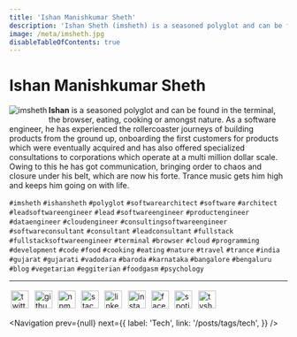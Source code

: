 ```yaml
---
title: 'Ishan Manishkumar Sheth'
description: 'Ishan Sheth (imsheth) is a seasoned polyglot and can be found in the terminal, the browser, eating, cooking or amongst nature. As a software engineer, he has experienced the rollercoaster journeys of building products from the ground up, onboarding the first customers for products which were eventually acquired and has also offered specialized consultations to corporations which operate at a multi million dollar scale. Owing to this he has got communication, bringing order to chaos and closure under his belt, which are now his forte. Trance music gets him high and keeps him going on with life.'
image: /meta/imsheth.jpg
disableTableOfContents: true
---
```


# Ishan Manishkumar Sheth

<img src="/meta/imsheth.jpg" alt="imsheth" align="left" style="margin-bottom: .5rem" />

**Ishan** is a seasoned polyglot and can be found in the terminal, the browser, eating, cooking or amongst nature. As a software engineer, he has experienced the rollercoaster journeys of building products from the ground up, onboarding the first customers for products which were eventually acquired and has also offered specialized consultations to corporations which operate at a multi million dollar scale. Owing to this he has got communication, bringing order to chaos and closure under his belt, which are now his forte. Trance music gets him high and keeps him going on with life.

`#imsheth` `#ishansheth` `#polyglot` `#softwarearchitect` `#software` `#architect` `#leadsoftwareengineer` `#lead` `#softwareengineer` `#productengineer` `#dataengineer` `#cloudengineer` `#consultingsoftwareengineer` `#softwareconsultant` `#consultant` `#leadconsultant` `#fullstack` `#fullstacksoftwareengineer` `#terminal` `#browser` `#cloud` `#programming` `#development` `#code` `#food` `#cooking` `#eating` `#nature` `#travel` `#trance` `#india` `#gujarat` `#gujarati` `#vadodara` `#baroda` `#karnataka` `#bangalore` `#bengaluru` `#blog` `#vegetarian` `#eggiterian` `#foodgasm` `#psychology`

---

<div style="text-align: left; margin-top: 0.55rem; margin-bottom: 0.40rem;">
  <a href="https://twitter.com/theimsheth" target="_blank" rel="noopener noreferrer" style="text-decoration:none;">
    <img src="/social/twitter.svg" alt="twitter" style="height: 32px; width: 32px; margin: .2rem" />
  </a>
  <a href="https://github.com/imsheth" target="_blank" rel="noopener noreferrer" style="text-decoration:none;">
    <img src="/social/github.svg" alt="github" style="height: 32px; width: 32px; margin: .2rem" />
  </a>
  <a href="https://www.npmjs.com/~imsheth" target="_blank" rel="noopener noreferrer" style="text-decoration:none;">
    <img src="/social/npm.svg" alt="npm" style="height: 32px; width: 32px; margin: .2rem" />
  </a>
  <a href="https://stackoverflow.com/users/3152654/imsheth?tab=profile" target="_blank" rel="noopener noreferrer" style="text-decoration:none;">
    <img src="/social/stackoverflow.svg" alt="stackoverflow" style="height: 32px; width: 32px; margin: .2rem" />
  </a>
  <a href="https://in.linkedin.com/in/imsheth" target="_blank" rel="noopener noreferrer" style="text-decoration:none;">
    <img src="/social/linkedin.svg" alt="linkedin" style="height: 32px; width: 32px; margin: .2rem" />
  </a>
  <a href="https://instagram.com/imsheth/" target="_blank" rel="noopener noreferrer" style="text-decoration:none;">
    <img src="/social/instagram.svg" alt="instagram" style="height: 32px; width: 32px; margin: .2rem" />
  </a>
  <a href="https://www.facebook.com/imsheth" target="_blank" rel="noopener noreferrer" style="text-decoration:none;">
    <img src="/social/facebook.svg" alt="facebook" style="height: 32px; width: 32px; margin: .2rem" />
  </a>
  <a href="https://open.spotify.com/user/orekqqr23uij1ehi7upg9akat?si=xXA0ZUqxQW2GgFYzdXgAOA&nd=1" target="_blank" rel="noopener noreferrer" style="text-decoration:none;">
    <img src="/social/spotify.svg" alt="spotify" style="height: 32px; width: 32px; margin: .2rem" />
  </a>
  <a href="https://www.tvshowtime.com/1589595" target="_blank" rel="noopener noreferrer" style="text-decoration:none;">
    <img src="/social/tvtime.svg" alt="tvshowtime" style="height: 32px; width: 32px; margin: .2rem" />
  </a>
</div>


<Navigation
  prev={null}
  next={{
    label: 'Tech',
    link: '/posts/tags/tech',
  }}
/>